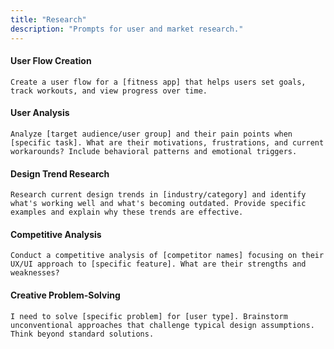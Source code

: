 ```yaml
---
title: "Research"
description: "Prompts for user and market research."
---
```


#### User Flow Creation

```text wrap
Create a user flow for a [fitness app] that helps users set goals, track workouts, and view progress over time.
```

#### User Analysis

```text wrap
Analyze [target audience/user group] and their pain points when [specific task]. What are their motivations, frustrations, and current workarounds? Include behavioral patterns and emotional triggers.
```

#### Design Trend Research

```text wrap
Research current design trends in [industry/category] and identify what's working well and what's becoming outdated. Provide specific examples and explain why these trends are effective.
```

#### Competitive Analysis

```text wrap
Conduct a competitive analysis of [competitor names] focusing on their UX/UI approach to [specific feature]. What are their strengths and weaknesses?
```

#### Creative Problem-Solving

```text wrap
I need to solve [specific problem] for [user type]. Brainstorm unconventional approaches that challenge typical design assumptions. Think beyond standard solutions.
```